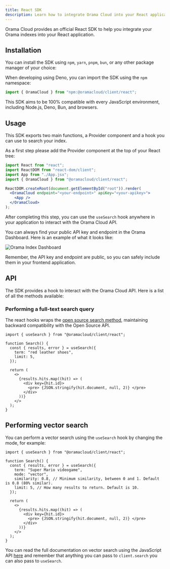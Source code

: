 ```yaml
---
title: React SDK
description: Learn how to integrate Orama Cloud into your React application.
---
```



Orama Cloud provides an official React SDK to help you integrate your Orama indexes into your React application.

## Installation

You can install the SDK using `npm`, `yarn`, `pnpm`, `bun`, or any other package manager of your choice:

<Install pkg="@oramacloud/client" />

When developing using Deno, you can import the SDK using the `npm` namespace:

```typescript copy
import { OramaCloud } from "npm:@oramacloud/client/react";
```

This SDK aims to be 100% compatible with every JavaScript environment, including Node.js, Deno, Bun, and browsers.

## Usage

This SDK exports two main functions, a Provider component and a hook you can use to search your index.

As a first step please add the Provider component at the top of your React tree:

```jsx
import React from "react";
import ReactDOM from "react-dom/client";
import App from "./App.jsx";
import { OramaCloud } from "@oramacloud/client/react";

ReactDOM.createRoot(document.getElementById("root")).render(
  <OramaCloud endpoint="<your-endpoint>" apiKey="<your-apikey>">
    <App />
  </OramaCloud>
);
```

After completing this step, you can use the `useSearch` hook anywhere in your application to interact with the Orama Cloud API.

You can always find your public API key and endpoint in the Orama Dashboard. Here is an example of what it looks like:

<img
  src='/cloud/guides/javascript-sdk/orama-api-key.png'
  alt='Orama Index Dashboard'
/>

Remember, the API key and endpoint are public, so you can safely include them in your frontend application.

## API

The SDK provides a hook to interact with the Orama Cloud API. Here is a list of all the methods available:

### Performing a full-text search query

The react hooks wraps the [open source search method](/open-source/usage/search/introduction), maintaining backward compatibility with the Open Source API.

```tsx copy
import { useSearch } from "@oramacloud/client/react";

function Search() {
  const { results, error } = useSearch({
    term: "red leather shoes",
    limit: 5,
  });

  return (
    <>
      {results.hits.map((hit) => (
        <div key={hit.id}>
          <pre> {JSON.stringify(hit.document, null, 2)} </pre>
        </div>
      ))}
    </>
  );
}
```

## Performing vector search

You can perform a vector search using the `useSearch` hook by changing the mode, for example:

```tsx copy
import { useSearch } from "@oramacloud/client/react";

function Search() {
  const { results, error } = useSearch({
    term: "Super Mario videogame",
    mode: "vector",
    similarity: 0.8, // Minimum similarity, between 0 and 1. Default is 0.8 (80% similar).
    limit: 5, // How many results to return. Default is 10.
  });

  return (
    <>
      {results.hits.map((hit) => (
        <div key={hit.id}>
          <pre> {JSON.stringify(hit.document, null, 2)} </pre>
        </div>
      ))}
    </>
  );
}
```

You can read the full documentation on vector search using the JavaScript API [here](/cloud/performing-search/vector-search) and remember that anything you can pass to `client.search` you can also pass to `useSearch`.
